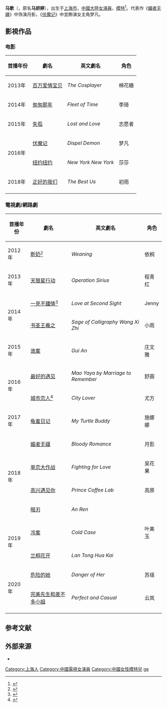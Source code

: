 {{Infobox person
| name = 马歌
| image = 
| alt = 
| caption = 
| birth_date = {{birth date and age|1993|11|25}}
| birth_place = {{CHN}}[[上海市|上海市]]
| job = {{flatlist|
* 女演員
* 模特}}
| years_active = 2012年至今
| module = {{Infobox Chinese|child=yes
| c = 马妍婷 / 马歌
| p = Mǎ Yán Tíng / Mǎ Gē
}}
}}

'''马歌'''（{{bd|1993年|11月25日}}，原名'''马妍婷'''），出生于[[上海市|上海市]]，[[中國大陸|中國大陸]][[女演員|女演員]]，[[模特兒|模特]]<ref>{{Cite web|title=人气女演员马歌电影"纽约纽约" 不靠颜值靠实力|url=http://ent.163.com/16/0504/09/BM7A0O3D000333J5.html|accessdate=|date=2016-05-04|publisher=网易娱乐|editor=李彤}}</ref>。代表作《[[媚者无疆|媚者无疆]]》中饰演月影，《[[伏魔记_(電影)|伏魔记]]》中並飾演女主角梦凡。

== 影視作品 ==
=== 电影 ===
{| class="wikitable sortable"
! '''首播年份''' 
! 劇名 
! 英文劇名 
! 角色 
|-
| 2013年 
|[[百万爱情宝贝|百万爱情宝贝]]
|''The Cosplayer''
| 棉花糖 
|-
| 2014年 
|[[匆匆那年|匆匆那年]]
|''Fleet of Time''
| 李琦 
|-
| 2015年 
|[[失孤|失孤]]
|''Lost and Love''
| 志愿者 
|-
| rowspan="2" | 2016年 
|[[伏魔记_(電影)|伏魔记]]
|''Dispel Demon''
| 梦凡 
|-
|[[纽约纽约|纽约纽约]]
|''New York New York''
| 莎莎 
|-
| 2018年 
|[[正好的我们|正好的我们]]
|''The Best Us''
| 初雨 
|-
|}

=== 電視劇/網路劇 ===
{| class="wikitable sortable"
! '''首播年份''' 
! 劇名 
! 英文劇名 
! 角色 
|-
| 2012年 
|[[断奶|断奶]]<ref>{{cite web|url=https://ent.163.com/13/0604/17/90HS3KRN00032DGD.html|title=《断奶》热播 马妍婷错失罗晋成“啃老”牺牲品|publisher=网易娱乐|work=新华网|date=2013-06-04|editor=王晓易}}</ref>
|''Weaning''
| 依桐 
|-
| 2013年 
|[[天狼星行动|天狼星行动]]
|''Operation Sirius''
| 程青红 
|-
| rowspan="2" | 2014年 
|[[一見不鍾情|一見不鍾情]]<ref>{{Cite web|url=https://ent.163.com/14/0822/11/A48GASKF00031GVS.html|title="一见不钟情"马妍婷挑战拜金女 "王羲之"热拍中|publisher=网易娱乐|date=2014-08-22|editor=王晓易}}</ref>
|''Love at Second Sight''
|Jenny
|-
|[[书圣王羲之|书圣王羲之]]
|''Sage of Calligraphy Wang Xi Zhi''
| 小雨 
|-
| 2015年 
|[[诡案|诡案]]
|''Gui An''
| 庄文雅 
|-
| rowspan="2" | 2016年 
|[[最好的遇见|最好的遇见]]
|''Mao Yaya by Marriage to Remember''
| 舒画 
|-
|[[城市恋人|城市恋人]]<ref>{{Cite web|url=http://media.people.com.cn/n/2012/0910/c40733-18966435.html|title=《城市恋人》热拍 崔智友马妍婷演绎都市时尚女|publisher=人民网|date=2012-09-10|work=新华娱乐}}</ref>
|''City Lover''
| 尤方 
|-
| 2017年 
|[[龟蜜日记|龟蜜日记]]
|''My Turtle Buddy''
| 施娜娜 
|-
| rowspan="4" | 2018年 
|[[媚者无疆|媚者无疆]]
|''Bloody Romance''
| 月影 
|-
|[[单恋大作战|单恋大作战]]
|''Fighting for Love''
| 吴花果 
|-
|[[高兴遇见你|高兴遇见你]]
|''Prince Coffee Lab''
| 高原 
|-
|[[暗刃|暗刃]]
|''An Ren''
|
|-
| rowspan="2" | 2019年 
|[[冷案|冷案]]
|''Cold Case''
| 叶美玉 
|-
|[[兰桐花开|兰桐花开]]
|''Lan Tong Hua Kai''
|
|-
| rowspan="2" | 2020年 
|[[危险的她|危险的她]]
|''Danger of Her''
| 苏瑶 
|-
|[[完美先生和差不多小姐|完美先生和差不多小姐]]
|''Perfect and Casual''
| 云岚
|-
|}

== 参考文献 ==
{{Reflist}}

== 外部来源 ==
* {{douban people|1336952}}

{{DEFAULTSORT:ma ge}}
[[Category:上海人|Category:上海人]]
[[Category:中國電視女演員|Category:中國電視女演員]]
[[Category:中國女性模特兒|Category:中國女性模特兒]]
[[Category:马姓|ge]]